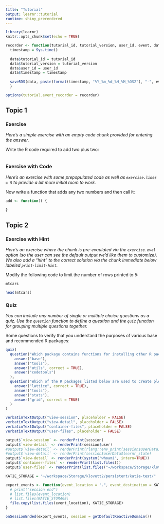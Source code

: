 ```yaml
---
title: "Tutorial"
output: learnr::tutorial
runtime: shiny_prerendered
---
```


```r
library(learnr)
knitr::opts_chunk$set(echo = TRUE)

recorder <- function(tutorial_id, tutorial_version, user_id, event, data){
  timestamp = Sys.time()
  
  data$tutorial_id = tutorial_id
  data$tutorial_version = tutorial_version
  data$user_id = user_id
  data$timestamp = timestamp
  
  saveRDS(data, paste(format(timestamp, "%Y_%m_%d_%H_%M_%OS2"), "-", event, ".rds", sep="") )
  }

options(tutorial.event_recorder = recorder)

```

## Topic 1

### Exercise 

*Here's a simple exercise with an empty code chunk provided for entering the answer.*

Write the R code required to add two plus two:

```r

```

### Exercise with Code

*Here's an exercise with some prepopulated code as well as `exercise.lines = 5` to provide a bit more initial room to work.*

Now write a function that adds any two numbers and then call it:

```r
add <- function() {
  
}
```

## Topic 2

### Exercise with Hint

*Here's an exercise where the chunk is pre-evaulated via the `exercise.eval` option (so the user can see the default output we'd like them to customize). We also add a "hint" to the correct solution via the chunk immediate below labeled `print-limit-hint`.*

Modify the following code to limit the number of rows printed to 5:

```r
mtcars
```

```r
head(mtcars)
```

### Quiz

*You can include any number of single or multiple choice questions as a quiz. Use the `question` function to define a question and the `quiz` function for grouping multiple questions together.*

Some questions to verify that you understand the purposes of various base and recommended R packages:

```r
quiz(
  question("Which package contains functions for installing other R packages?",
    answer("base"),
    answer("tools"),
    answer("utils", correct = TRUE),
    answer("codetools")
  ),
  question("Which of the R packages listed below are used to create plots?",
    answer("lattice", correct = TRUE),
    answer("tools"),
    answer("stats"),
    answer("grid", correct = TRUE)
  )
)
```

```r
verbatimTextOutput("view-session", placeholder = FALSE)
verbatimTextOutput("view-detail", placeholder = FALSE)
verbatimTextOutput("container-files", placeholder = FALSE)
verbatimTextOutput("user-files", placeholder = FALSE)
```

```r
output$`view-session` <- renderPrint(session)
output$`view-detail` <- renderPrint(session$user)
#output$`view-detail` <- renderPrint(rlang::env_print(session$userData))
#output$`view-detail` <- renderPrint(session$userData$learnr_state)
output$`view-detail` <- renderPrint(system("whoami", intern=TRUE))
output$`container-files` <- renderPrint(list.files())
output$`user-files` <- renderPrint(list.files("~/workspace/Storage/klovett2/persistent/katie-test"))

```

```r
KATIE_STORAGE = "~/workspace/Storage/klovett2/persistent/katie-test/"

export_events <- function(event_location = ".", event_destination = KATIE_STORAGE) {
  # print("session end")
  # list.files(event_location)
  # list.files(KATIE_STORAGE)
  file.copy(list.files(event_location), KATIE_STORAGE)
}

onSessionEnded(export_events, session = getDefaultReactiveDomain())
```
